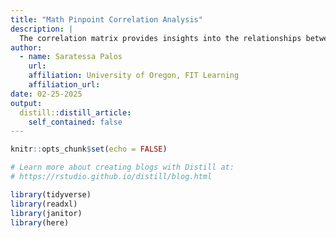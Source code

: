 ```yaml
---
title: "Math Pinpoint Correlation Analysis"
description: |
  The correlation matrix provides insights into the relationships between different mathematical skills by measuring how strongly they are associated with each other. These relationships are quantified on a scale from -1 to 1, where 1 indicates a perfect positive relationship (as one skill increases, the other increases proportionally), 0 indicates no relationship between skills, and -1 indicates a perfect negative relationship (as one skill increases, the other decreases proportionally).
author:
  - name: Saratessa Palos 
    url: 
    affiliation: University of Oregon, FIT Learning 
    affiliation_url: 
date: 02-25-2025
output:
  distill::distill_article:
    self_contained: false
---
```


```r
knitr::opts_chunk$set(echo = FALSE)

# Learn more about creating blogs with Distill at:
# https://rstudio.github.io/distill/blog.html

```

```r
library(tidyverse)
library(readxl)
library(janitor)
library(here)
```
```r

```


